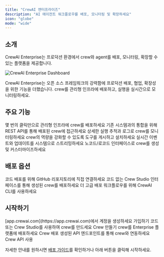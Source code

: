```yaml
---
title: "CrewAI 엔터프라이즈"
description: "AI 에이전트 워크플로우를 배포, 모니터링 및 확장하세요"
icon: "globe"
mode: "wide"
---
```


## 소개

CrewAI Enterprise는 프로덕션 환경에서 crew와 agent를 배포, 모니터링, 확장할 수 있는 플랫폼을 제공합니다.

<Frame>
  <img src="/images/enterprise/crewai-enterprise-dashboard.png" alt="CrewAI Enterprise Dashboard" />
</Frame>

CrewAI Enterprise는 오픈 소스 프레임워크의 강력함에 프로덕션 배포, 협업, 확장성을 위한 기능을 더했습니다. crew를 관리형 인프라에 배포하고, 실행을 실시간으로 모니터링하세요.

## 주요 기능

<CardGroup cols={2}>
  <Card title="Crew Deployments" icon="rocket">
    몇 번의 클릭만으로 관리형 인프라에 crew를 배포하세요
  </Card>
  <Card title="API Access" icon="code">
    기존 시스템과의 통합을 위해 REST API를 통해 배포된 crew에 접근하세요
  </Card>
  <Card title="Observability" icon="chart-line">
    상세한 실행 추적과 로그로 crew를 모니터링하세요
  </Card>
  <Card title="Tool Repository" icon="toolbox">
    crew의 역량을 강화할 수 있도록 도구를 게시하고 설치하세요
  </Card>
  <Card title="Webhook Streaming" icon="webhook">
    실시간 이벤트와 업데이트를 시스템으로 스트리밍하세요
  </Card>
  <Card title="Crew Studio" icon="paintbrush">
    노코드/로코드 인터페이스로 crew를 생성 및 커스터마이즈하세요
  </Card>
</CardGroup>

## 배포 옵션

<CardGroup cols={3}>
  <Card title="GitHub 통합" icon="github">
    코드 배포를 위해 GitHub 리포지토리에 직접 연결하세요
  </Card>
  <Card title="Crew Studio" icon="palette">
    코드 없는 Crew Studio 인터페이스를 통해 생성된 crew를 배포하세요
  </Card>
  <Card title="CLI 배포" icon="terminal">
    더 고급 배포 워크플로우를 위해 CrewAI CLI를 사용하세요
  </Card>
</CardGroup>

## 시작하기

<Steps>
  <Step title="계정 가입하기">
    [app.crewai.com](https://app.crewai.com)에서 계정을 생성하세요
    <Card
      title="가입하기"
      icon="user"
      href="https://app.crewai.com/signup"
    >
      가입하기
    </Card>
  </Step>
  <Step title="첫 번째 crew 만들기">
    코드 또는 Crew Studio를 사용하여 crew를 만드세요
    <Card
      title="Crew 만들기"
      icon="paintbrush"
      href="/ko/enterprise/guides/build-crew"
    >
      Crew 만들기
    </Card>
  </Step>
  <Step title="crew 배포하기">
    crew를 Enterprise 플랫폼에 배포하세요
    <Card
      title="Crew 배포"
      icon="rocket"
      href="/ko/enterprise/guides/deploy-crew"
    >
      Crew 배포
    </Card>
  </Step>
  <Step title="crew에 접근하기">
    생성된 API 엔드포인트를 통해 crew와 연동하세요
    <Card
      title="API 접근"
      icon="code"
      href="/ko/enterprise/guides/kickoff-crew"
    >
      Crew API 사용
    </Card>
  </Step>
</Steps>

자세한 안내를 원하시면 [배포 가이드](/ko/enterprise/guides/deploy-crew)를 확인하거나 아래 버튼을 클릭해 시작하세요.